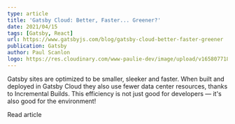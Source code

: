 ```yaml
---
type: article
title: 'Gatsby Cloud: Better, Faster... Greener?'
date: 2021/04/15
tags: [Gatsby, React]
url: https://www.gatsbyjs.com/blog/gatsby-cloud-better-faster-greener
publication: Gatsby
author: Paul Scanlon
logo: https://res.cloudinary.com/www-paulie-dev/image/upload/v1658077182/paulie.dev/Logos/gatsby-logo_dgbkjm.png
---
```


Gatsby sites are optimized to be smaller, sleeker and faster. When built and deployed in Gatsby Cloud they also use
fewer data center resources, thanks to Incremental Builds. This efficiency is not just good for developers — it's also
good for the environment!

<MarkdownCtaLink href="https://www.gatsbyjs.com/blog/gatsby-cloud-better-faster-greener">Read article</MarkdownCtaLink>
